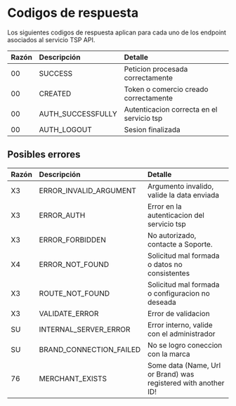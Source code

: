 <MissingTranslationBanner />

# Codigos de respuesta

Los siguientes codigos de respuesta aplican para cada uno de los endpoint asociados al servicio TSP API.


| Razón  | Descripción       | Detalle                                  |
| :----- | :---------------- |:-----------------------------------------|
| 00     | SUCCESS           |Peticion procesada correctamente          |
| 00     | CREATED           | Token o comercio creado correctamente    |
| 00     | AUTH_SUCCESSFULLY |Autenticacion correcta en el servicio tsp |
| 00     | AUTH_LOGOUT       | Sesion finalizada                        |


## Posibles errores


| Razón      | Descripción            | Detalle                                                       |
| :----------| :--------------------- |:--------------------------------------------------------------|
| X3         | ERROR_INVALID_ARGUMENT | Argumento invalido, valide la data enviada                    |
| X3         | ERROR_AUTH             | Error en la autenticacion del servicio tsp                    |
| X3         | ERROR_FORBIDDEN        | No autorizado, contacte a Soporte.                            |
| X4         | ERROR_NOT_FOUND        | Solicitud mal formada o datos no consistentes                 |
| X3         | ROUTE_NOT_FOUND        |Solicitud mal formada o configuracion no deseada               |
| X3         | VALIDATE_ERROR         | Error de validacion                                           |
| SU         | INTERNAL_SERVER_ERROR  | Error interno, valide con el administrador                    |
| SU         | BRAND_CONNECTION_FAILED| No se logro coneccion con la marca                            |
| 76         | MERCHANT_EXISTS        | Some data (Name, Url or Brand) was registered with another ID!|
